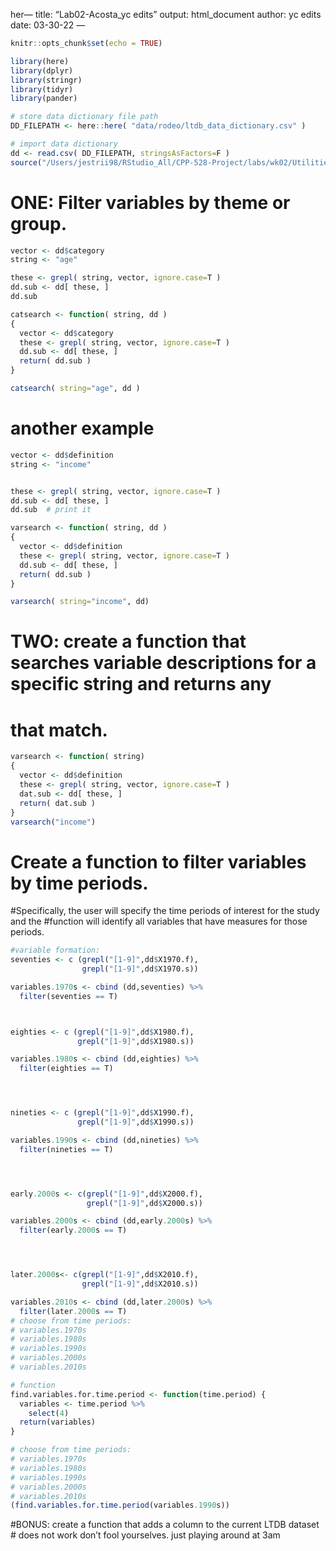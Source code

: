 her---
title: "Lab02-Acosta_yc edits"
output: html_document
author: yc edits
date: 03-30-22
---

```r
knitr::opts_chunk$set(echo = TRUE)
```

```r
library(here)
library(dplyr)
library(stringr)
library(tidyr)
library(pander)
```

```r
# store data dictionary file path
DD_FILEPATH <- here::here( "data/rodeo/ltdb_data_dictionary.csv" )

# import data dictionary
dd <- read.csv( DD_FILEPATH, stringsAsFactors=F )
source("/Users/jestrii98/RStudio_All/CPP-528-Project/labs/wk02/Utilities.R")
```

# ONE: Filter variables by theme or group.

```r
vector <- dd$category 
string <- "age"

these <- grepl( string, vector, ignore.case=T )
dd.sub <- dd[ these, ]
dd.sub  

catsearch <- function( string, dd )
{
  vector <- dd$category
  these <- grepl( string, vector, ignore.case=T )
  dd.sub <- dd[ these, ]
  return( dd.sub )
}

```
```r
catsearch( string="age", dd )
```

# another example

```r
vector <- dd$definition 
string <- "income"


these <- grepl( string, vector, ignore.case=T )
dd.sub <- dd[ these, ]
dd.sub  # print it

varsearch <- function( string, dd )
{
  vector <- dd$definition
  these <- grepl( string, vector, ignore.case=T )
  dd.sub <- dd[ these, ]
  return( dd.sub )
}

```

```r
varsearch( string="income", dd)
```

# TWO: create a function that searches variable descriptions for a specific string and returns any

# that match.

```r
varsearch <- function( string)
{
  vector <- dd$definition 
  these <- grepl( string, vector, ignore.case=T )
  dat.sub <- dd[ these, ]
  return( dat.sub )
}
varsearch("income")
```

# Create a function to filter variables by time periods.

#Specifically, the user will specify the time periods of interest for the study and the #function will identify all variables that have measures for those periods.

```r
#variable formation:
seventies <- c (grepl("[1-9]",dd$X1970.f),
                grepl("[1-9]",dd$X1970.s))

variables.1970s <- cbind (dd,seventies) %>%
  filter(seventies == T)



eighties <- c (grepl("[1-9]",dd$X1980.f),
               grepl("[1-9]",dd$X1980.s))

variables.1980s <- cbind (dd,eighties) %>%
  filter(eighties == T)




nineties <- c (grepl("[1-9]",dd$X1990.f),
               grepl("[1-9]",dd$X1990.s))

variables.1990s <- cbind (dd,nineties) %>%
  filter(nineties == T)




early.2000s <- c(grepl("[1-9]",dd$X2000.f),
                 grepl("[1-9]",dd$X2000.s))

variables.2000s <- cbind (dd,early.2000s) %>%
  filter(early.2000s == T)




later.2000s<- c(grepl("[1-9]",dd$X2010.f),
                grepl("[1-9]",dd$X2010.s))

variables.2010s <- cbind (dd,later.2000s) %>%
  filter(later.2000s == T)
# choose from time periods:
# variables.1970s
# variables.1980s
# variables.1990s
# variables.2000s
# variables.2010s

# function
find.variables.for.time.period <- function(time.period) {
  variables <- time.period %>% 
    select(4)
  return(variables)
}

```
```r
# choose from time periods:
# variables.1970s
# variables.1980s
# variables.1990s
# variables.2000s
# variables.2010s
(find.variables.for.time.period(variables.1990s))
```




#BONUS: create a function that adds a column to the current LTDB dataset \# does not work don't fool yourselves. just playing around at 3am

